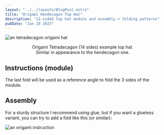 ```yaml
---
layout: "../../layouts/BlogPost.astro"
title: "Origami Hendecagon Top Hat"
description: "11-sided top hat module and assembly + folding patterns"
pubDate: "Jan 10 2023"
---
```



![an tetradecagon origami hat](/origami/hendecagon/thumbnail.webp)

<div style="text-align: center">
  Origami Tetradecagon (14 sides) example top hat. <br />
  Similar in appearance to the hendecagon one.
</div>

## Instructions (module)

<OrigamiCarousel
  origami="hendecagon-top-hat"
  images="/public/origami/instuctions/*/*"
/>

The last fold will be used as a reference angle to fold the 3 sides of the module.

## Assembly

For a sturdy structure I recommend using glue, but if you want a glueless variant, you can try to add a fold like this (or similar):

![an origami instruction](/origami/hendecagon/glueless-addition.svg)
